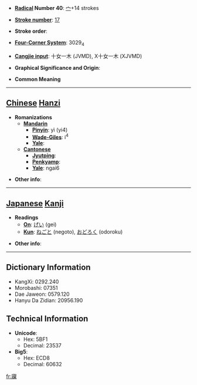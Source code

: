 * '''[[Wiktionary:Chinese radical index| Radical]] Number 40''': [[Wiktionary:Chinese radical index 宀|宀]]+14 strokes

* '''[[Wiktionary:Chinese total strokes index|Stroke number]]''': [[Wiktionary:Chinese total strokes index 17|17]]

* '''Stroke order''': 

* '''[[Wiktionary:Chinese four corner index|Four-Corner System]]''': 3029<sub>4</sub>

* '''[[Wiktionary:Chinese Cangjie index|Cangjie input]]''': 十女一木 (JVMD), X十女一木 (XJVMD)

* '''Graphical Significance and Origin''': 

* '''Common Meaning'''

----

== [[Chinese]] [[Hanzi]] ==

* '''Romanizations'''
** '''[[Mandarin]]'''
*** '''[[Pinyin]]''': yì (yi4)
*** '''[[Wade-Giles]]''': i<sup>4</sup>
*** '''[[Yale]]''': 
** '''[[Cantonese]]'''
*** '''[[Jyutping]]''':
*** '''[[Penkyamp]]''': 
*** '''[[Yale]]''': ngai6

* '''Other info''': 

----

== [[Japanese]] [[Kanji]] ==

* '''Readings'''
** '''[[On]]''': [[げい]] (gei)
** '''[[Kun]]''': [[ねごと]] (negoto), [[おどろく]] (odoroku)

* '''Other info''':  

----

== Dictionary Information ==

* KangXi: 0292.240
* Morobashi: 07351
* Dae Jaweon: 0579.120
* Hanyu Da Zidian: 20956.190

== Technical Information ==

* '''Unicode''':
** Hex: 5BF1
** Decimal: 23537
* '''Big5''':
** Hex: ECD8
** Decimal: 60632

[[fr:寱]]